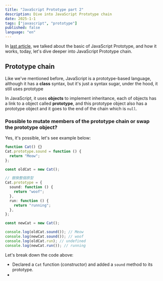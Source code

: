```yaml
---
title: "JavaScript Prototype part 2"
description: Dive into JavaScript Prototype chain
date: 2025-1-1
tags: ["javascript", "prototype"]
published: false
language: "en"
---
```


In [last article](/blog/js-prototype-part-1), we talked about the basic of JavaScript Prototype, and how it works, today, let's dive deeper into JavaScript Prototype chain.

## Prototype chain

Like we've mentioned before, JavaScript is a prototype-based language, although it has a **class** syntax, but it's just a syntax sugar, under the hood,
it still uses prototype

In JavaScript, it uses **objects** to implement inheritance, each of objects has a link to a object called **prototype**, and this prototype object also has a prototype object and it goes to the end of the chain which is `null`.

### Possible to mutate members of the prototype chain or swap the prototype object?

Yes, it's possible, let's see example below:

```typescript
function Cat() {}
Cat.prototype.sound = function () {
  return "Meow";
};

const oldCat = new Cat();

// 替換整個原型
Cat.prototype = {
  sound: function () {
    return "woof";
  },
  run: function () {
    return "running";
  },
};

const newCat = new Cat();

console.log(oldCat.sound()); // Meow
console.log(newCat.sound()); // woof
console.log(oldCat.run); // undefined
console.log(newCat.run()); // running
```

Let's break down the code above:

- Declared a `Cat` function (constructor) and added a `sound` method to its prototype.
-
